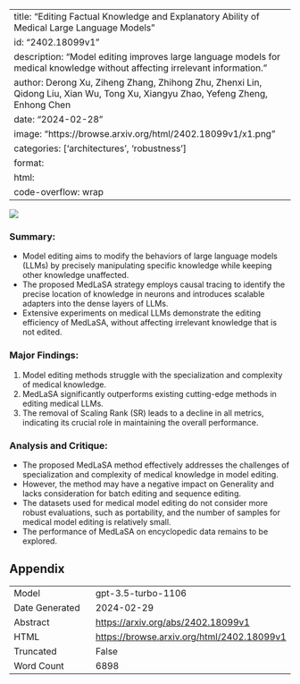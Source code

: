 
---
title: "Editing Factual Knowledge and Explanatory Ability of Medical Large Language Models"
id: "2402.18099v1"
description: "Model editing improves large language models for medical knowledge without affecting irrelevant information."
author: Derong Xu, Ziheng Zhang, Zhihong Zhu, Zhenxi Lin, Qidong Liu, Xian Wu, Tong Xu, Xiangyu Zhao, Yefeng Zheng, Enhong Chen
date: "2024-02-28"
image: "https://browse.arxiv.org/html/2402.18099v1/x1.png"
categories: ['architectures', 'robustness']
format:
  html:
    code-overflow: wrap
---

![](https://browse.arxiv.org/html/2402.18099v1/x1.png)

### **Summary:**
- Model editing aims to modify the behaviors of large language models (LLMs) by precisely manipulating specific knowledge while keeping other knowledge unaffected.
- The proposed MedLaSA strategy employs causal tracing to identify the precise location of knowledge in neurons and introduces scalable adapters into the dense layers of LLMs.
- Extensive experiments on medical LLMs demonstrate the editing efficiency of MedLaSA, without affecting irrelevant knowledge that is not edited.

### Major Findings:
1. Model editing methods struggle with the specialization and complexity of medical knowledge.
2. MedLaSA significantly outperforms existing cutting-edge methods in editing medical LLMs.
3. The removal of Scaling Rank (SR) leads to a decline in all metrics, indicating its crucial role in maintaining the overall performance.

### Analysis and Critique:
- The proposed MedLaSA method effectively addresses the challenges of specialization and complexity of medical knowledge in model editing.
- However, the method may have a negative impact on Generality and lacks consideration for batch editing and sequence editing.
- The datasets used for medical model editing do not consider more robust evaluations, such as portability, and the number of samples for medical model editing is relatively small.
- The performance of MedLaSA on encyclopedic data remains to be explored.

## Appendix

|          |          |
|----------|----------|
| Model     | gpt-3.5-turbo-1106       |
| Date Generated     | 2024-02-29       |
| Abstract | [https://arxiv.org/abs/2402.18099v1](https://arxiv.org/abs/2402.18099v1)        |
| HTML     | [https://browse.arxiv.org/html/2402.18099v1](https://browse.arxiv.org/html/2402.18099v1)       |
| Truncated       | False       |
| Word Count       | 6898       |